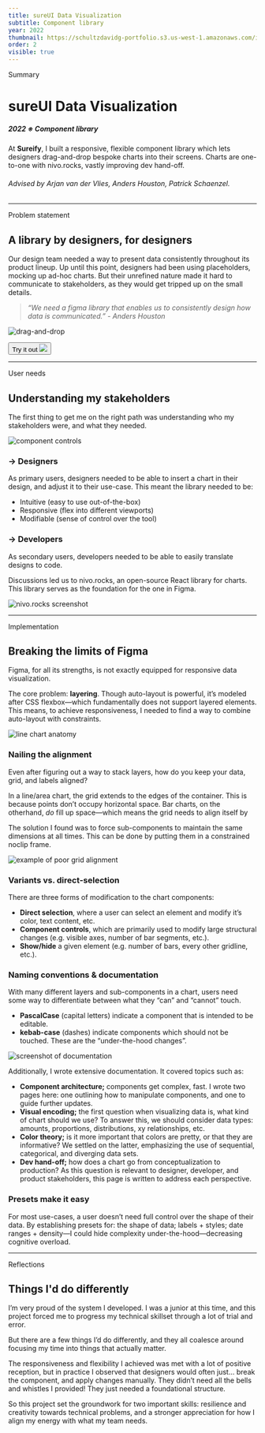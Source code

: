 ```yaml
---
title: sureUI Data Visualization
subtitle: Component library
year: 2022
thumbnail: https://schultzdavidg-portfolio.s3.us-west-1.amazonaws.com/images/dv/dv-cover.png
order: 2
visible: true
---
```


<Anchor id="summary">Summary</Anchor>
# sureUI Data Visualization
##### 2022 ※ Component library

At <strong>Sureify</strong>, I built a responsive, flexible component library which lets designers drag-and-drop bespoke charts into their screens. Charts are one-to-one with nivo.rocks, vastly improving dev hand-off.

###### Advised by Arjan van der Vlies, Anders Houston, Patrick Schaenzel.

<VideoPlayer width="600" height="400"
            videoUrl='https://firebasestorage.googleapis.com/v0/b/portfolio-95b18.appspot.com/o/casestudies%2Fdatavis%2Fvideos%2Fbarchart-demonstration.webm?alt=media&token=d46b6a27-fe9c-444c-9f89-28d3848c7d8a'
             />

---


<Anchor id="problem-statement">Problem statement</Anchor>
## A library by designers, for designers

Our design team needed a way to present data consistently throughout its product lineup. Up until this point, designers had been using placeholders, mocking up ad-hoc charts. But their unrefined nature made it hard to communicate to stakeholders, as they would get tripped up on the small details.


> *“We need a figma library that enables us to consistently design how data is communicated.”*
> *- Anders Houston*

![drag-and-drop](https://schultzdavidg-portfolio.s3.us-west-1.amazonaws.com/images/dv/dv-drag_drop.png)

<Button variant="primary" className="mb-16" asChild>
    <Link href="https://www.figma.com/community/file/1357811212711130745/sureui-data-visualization" target="_blank">
        <span className="pr-2 text-tx-button">Try it out</span>
        <img src="/iconoir/open-in-browser.svg" className="text-tx-button fill-current" />
    </Link>
</Button>


---

<Anchor id="user-needs">User needs</Anchor>
## Understanding my stakeholders

The first thing to get me on the right path was understanding who my stakeholders were, and what they needed.

![component controls](https://schultzdavidg-portfolio.s3.us-west-1.amazonaws.com/images/dv/dv-component_controls.png)


### → Designers

As primary users, designers needed to be able to insert a chart in their design, and adjust it to their use-case. This meant the library needed to be:
- Intuitive <span className="text-tx-tertiary">(easy to use out-of-the-box)</span>
- Responsive <span className="text-tx-tertiary">(flex into different viewports)</span>
- Modifiable <span className="text-tx-tertiary">(sense of control over the tool)</span>

### → Developers

As secondary users, developers needed to be able to easily translate designs to code.

Discussions led us to nivo.rocks, an open-source React library for charts. This library serves as the foundation for the one in Figma.

![nivo.rocks screenshot](https://schultzdavidg-portfolio.s3.us-west-1.amazonaws.com/images/dv/dv-nivo.png)


---


<Anchor id="implementation">Implementation</Anchor>
## Breaking the limits of Figma

Figma, for all its strengths, is not exactly equipped for responsive data visualization.

The core problem: **layering**. Though auto-layout is powerful, it’s modeled after CSS flexbox—which fundamentally does not support layered elements. This means, to achieve responsiveness, I needed to find a way to combine auto-layout with constraints.

![line chart anatomy](https://schultzdavidg-portfolio.s3.us-west-1.amazonaws.com/images/dv/dv-chart_anatomy-line.png)


### Nailing the alignment

Even after figuring out a way to stack layers, how do you keep your data, grid, and labels aligned?

In a line/area chart, the grid extends to the edges of the container. This is because points don’t occupy horizontal space. Bar charts, on the otherhand, *do* fill up space—which means the grid needs to align itself by 

The solution I found was to force sub-components to maintain the same dimensions at all times. This can be done by putting them in a constrained noclip frame.

![example of poor grid alignment](https://schultzdavidg-portfolio.s3.us-west-1.amazonaws.com/images/dv/dv-grid_alignment.png)


### Variants vs. direct-selection

There are three forms of modification to the chart components:

- **Direct selection**, where a user can select an element and modify it’s color, text content, etc.
- **Component controls**, which are primarily used to modify large structural changes (e.g. visible axes, number of bar segments, etc.).
- **Show/hide** a given element (e.g. number of bars, every other gridline, etc.).


### Naming conventions & documentation

With many different layers and sub-components in a chart, users need some way to differentiate between what they “can” and “cannot” touch.

- **PascalCase** (capital letters) indicate a component that is intended to be editable.
- **kebab-case** (dashes) indicate components which should not be touched. These are the “under-the-hood changes”.

![screenshot of documentation](https://schultzdavidg-portfolio.s3.us-west-1.amazonaws.com/images/dv/dv-docs.png)

Additionally, I wrote extensive documentation. It covered topics such as:

- **Component architecture;** components get complex, fast. I wrote two pages here: one outlining how to manipulate components, and one to guide further updates.
- **Visual encoding;** the first question when visualizing data is, what kind of chart should we use? To answer this, we should consider data types: amounts, proportions, distributions, xy relationships, etc.
- **Color theory;** is it more important that colors are pretty, or that they are informative? We settled on the latter, emphasizing the use of sequential, categorical, and diverging data sets.
- **Dev hand-off;** how does a chart go from conceptualization to production? As this question is relevant to designer, developer, and product stakeholders, this page is written to address each perspective.



### Presets make it easy

For most use-cases, a user doesn’t need full control over the shape of their data. By establishing presets for: the shape of data; labels + styles; date ranges + density—I could hide complexity under-the-hood—decreasing cognitive overload.



---

<Anchor id="reflections">Reflections</Anchor>
## Things I'd do differently

I’m very proud of the system I developed. I was a junior at this time, and this project forced me to progress my technical skillset through a lot of trial and error.

But there are a few things I’d do differently, and they all coalesce around focusing my time into things that actually matter.

The responsiveness and flexibility I achieved was met with a lot of positive reception, but in practice I observed that designers would often just... break the component, and apply changes manually. They didn’t need all the bells and whistles I provided! They just needed a foundational structure.

So this project set the groundwork for two important skills: resilience and creativity towards technical problems, and a stronger appreciation for how I align my energy with what my team needs.